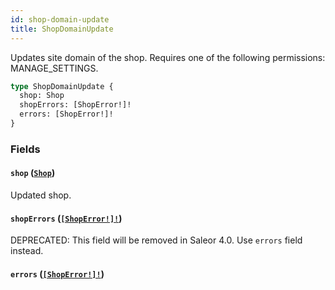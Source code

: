 ```yaml
---
id: shop-domain-update
title: ShopDomainUpdate
---
```


Updates site domain of the shop. Requires one of the following permissions: MANAGE_SETTINGS.

```graphql
type ShopDomainUpdate {
  shop: Shop
  shopErrors: [ShopError!]!
  errors: [ShopError!]!
}
```

### Fields

#### `shop` ([`Shop`](../../../developer/api-reference/objects/shop))

Updated shop.

#### `shopErrors` ([`[ShopError!]!`](../../../developer/api-reference/objects/shop-error))

<span class="badge badge--warning">DEPRECATED: This field will be removed in Saleor 4.0. Use `errors` field instead.</span>

#### `errors` ([`[ShopError!]!`](../../../developer/api-reference/objects/shop-error))
